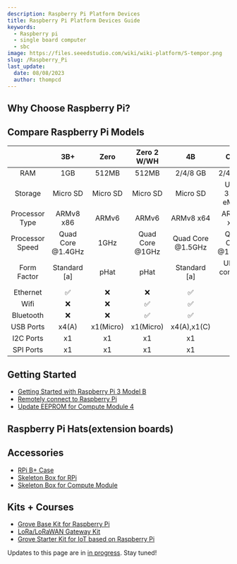 ```yaml
---
description: Raspberry Pi Platform Devices
title: Raspberry Pi Platform Devices Guide
keywords:
  - Raspberry pi
  - single board computer
  - sbc
image: https://files.seeedstudio.com/wiki/wiki-platform/S-tempor.png
slug: /Raspberry_Pi
last_update:
  date: 08/08/2023
  author: thompcd
---
```



<HeroSection />

## Why Choose Raspberry Pi?
<FamilyValueSection />

## Compare Raspberry Pi Models
|               | 3B+           |   Zero      |   Zero 2 W/WH     |   4B          |   CM4     | Pico | Pico WH |
|   :---:       | :---:         |   :---:     |   :---:         |   :---:       |   :---:   | :---: | :---: |
|   RAM         |1GB          |512MB          |512MB          |2/4/8 GB       |2/4/8 GB   | 264 KB |264 KB |
|   Storage     |Micro SD          |Micro SD          |Micro SD          |Micro SD      |Up to 32GB eMMC   | 2 MB |2 MB |
|   Processor Type     |ARMv8 x86       |ARMv6         |ARMv6        |ARMv8 x64     |ARMv8 x64 |ARM M0+ |ARM M0+ |
| Processor Speed | Quad Core @1.4GHz  |1GHz |Quad Core @1GHz |Quad Core @1.5GHz|Quad Core @1.5GHz|Dual Core @133MHz|Dual Core @133MHz|
| Form Factor   | Standard [a]    |pHat |pHat |Standard [a] | Ultra-compact [c] |Through-Hole SOM |Through-Hole SOM |
|Ethernet   |✅|❌|❌|✅|✅|❌|❌|
|Wifi       |❌|❌|✅|✅|❌|❌|✅|
|Bluetooth  |❌|❌|✅|✅|❌|❌|✅|
|USB Ports|x4(A)|x1(Micro)|x1(Micro)|x4(A),x1(C)|❌|x1(Micro)|x1(Micro)|
|I2C Ports|x1|x1|x1|x1|x1|x1|x2|x2|
|SPI Ports|x1|x1|x1|x1|x1|x1|x2|x2|

## Getting Started

- [Getting Started with Raspberry Pi 3 Model B](https://wiki.seeedstudio.com/Getting_Started_with_Arduino/)
- [Remotely connect to Raspberry Pi](https://wiki.seeedstudio.com/remote_connect/)
- [Update EEPROM for Compute Module 4](https://wiki.seeedstudio.com/Raspberry_pi_CM4_update_eeprom/)

## Raspberry Pi Hats(extension boards)
<HatSection />

## Accessories
- [RPi B+ Case]("./Accessories/Raspberry_PI_Bplus_Case.md")
- [Skeleton Box for RPi]("./Accessories/Skeleton_box_for_Rasberry_Pi.md")
- [Skeleton Box for Compute Module]("./Accessories/Skeleton_Box_for_Raspberry_Pi_Compute_Module_Development_Kit.md")

## Kits + Courses

- [Grove Base Kit for Raspberry Pi](https://wiki.seeedstudio.com/Grove_Base_Kit_for_Raspberry_Pi/)
- [LoRa/LoRaWAN Gateway Kit](https://wiki.seeedstudio.com/LoRa_LoRaWan_Gateway_Kit/)
- [Grove Starter Kit for IoT based on Raspberry Pi](https://wiki.seeedstudio.com/Grove_Starter_Kit_for_IoT_based_on_Raspberry_Pi/)

Updates to this page are in <a href="https://github.com/orgs/Seeed-Studio/projects/6?pane=issue&itemId=30495963">in progress</a>. Stay tuned!